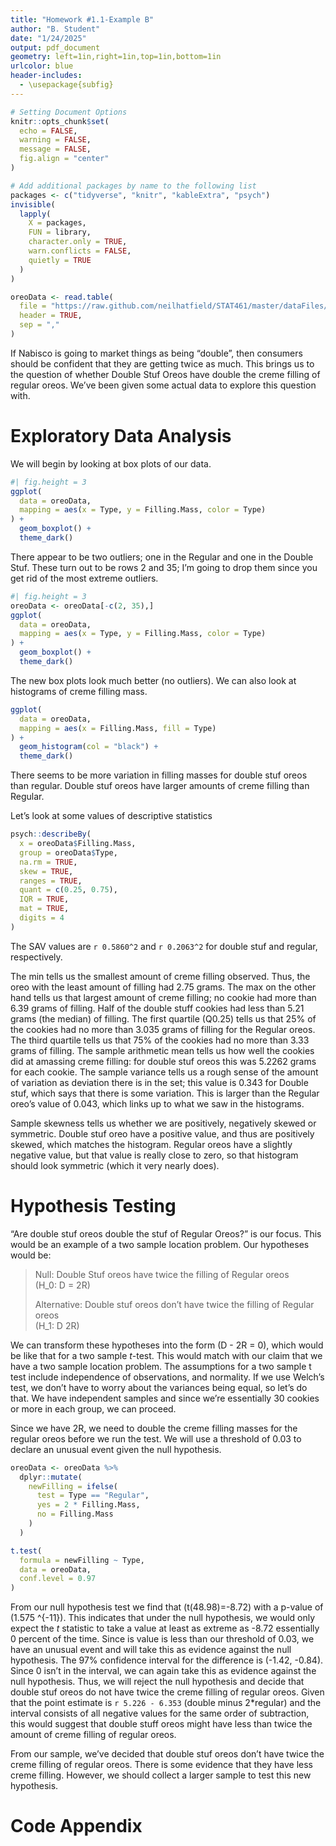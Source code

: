 ```yaml
---
title: "Homework #1.1-Example B"
author: "B. Student"
date: "1/24/2025"
output: pdf_document
geometry: left=1in,right=1in,top=1in,bottom=1in
urlcolor: blue
header-includes:
  - \usepackage{subfig}
---
```


```r
# Setting Document Options
knitr::opts_chunk$set(
  echo = FALSE,
  warning = FALSE,
  message = FALSE,
  fig.align = "center"
)

# Add additional packages by name to the following list
packages <- c("tidyverse", "knitr", "kableExtra", "psych")
invisible(
  lapply(
    X = packages,
    FUN = library,
    character.only = TRUE,
    warn.conflicts = FALSE,
    quietly = TRUE
  )
)

oreoData <- read.table(
  file = "https://raw.github.com/neilhatfield/STAT461/master/dataFiles/oreo2.dat",
  header = TRUE,
  sep = ","
)

```

<!-- This will be a Proficient Example -->
<!-- *Note to Readers: Keep in mind that this example report still needed to meet the requirements of the assignment (e.g., explaining _every_ statistic) which would not necessarily happen in a standard report.* -->

If Nabisco is going to market things as being "double", then consumers should be confident that they are getting twice as much. This brings us to the question of whether Double Stuf Oreos have double the creme filling of regular oreos. We've been given some actual data to explore this question with.

# Exploratory Data Analysis

We will begin by looking at box plots of our data.
```r
#| fig.height = 3
ggplot(
  data = oreoData,
  mapping = aes(x = Type, y = Filling.Mass, color = Type)
) + 
  geom_boxplot() +
  theme_dark()
```

There appear to be two outliers; one in the Regular and one in the Double Stuf. These turn out to be rows 2 and 35; I'm going to drop them since you get rid of the most extreme outliers.

```r
#| fig.height = 3
oreoData <- oreoData[-c(2, 35),]
ggplot(
  data = oreoData,
  mapping = aes(x = Type, y = Filling.Mass, color = Type)
) + 
  geom_boxplot() +
  theme_dark()
```

The new box plots look much better (no outliers). We can also look at histograms of creme filling mass.

```r
ggplot(
  data = oreoData,
  mapping = aes(x = Filling.Mass, fill = Type)
) +
  geom_histogram(col = "black") +
  theme_dark()

```

There seems to be more variation in filling masses for double stuf oreos than regular. Double stuf oreos have larger amounts of creme filling than Regular.

Let's look at some values of descriptive statistics

```r
psych::describeBy(
  x = oreoData$Filling.Mass,
  group = oreoData$Type,
  na.rm = TRUE,
  skew = TRUE,
  ranges = TRUE,
  quant = c(0.25, 0.75),
  IQR = TRUE,
  mat = TRUE,
  digits = 4
)
```

The SAV values are `r 0.5860^2` and `r 0.2063^2` for double stuf and regular, respectively.

The min tells us the smallest amount of creme filling observed. Thus, the oreo with the least amount of filling had 2.75 grams. The max on the other hand tells us that largest amount of creme filling; no cookie had more than 6.39 grams of filling. Half of the double stuff cookies had less than 5.21 grams (the median) of filling. The first quartile (Q0.25) tells us that 25% of the cookies had no more than 3.035 grams of filling for the Regular oreos. The third quartile tells us that 75% of the cookies had no more than 3.33 grams of filling. The sample arithmetic mean tells us how well the cookies did at amassing creme filling: for double stuf oreos this was 5.2262 grams for each cookie. The sample variance tells us a rough sense of the amount of variation as deviation there is in the set; this value is 0.343 for Double stuf, which says that there is some variation. This is larger than the Regular oreo's value of 0.043, which links up to what we saw in the histograms.

Sample skewness tells us whether we are positively, negatively skewed or symmetric. Double stuf oreo have a positive value, and thus are positively skewed, which matches the histogram. Regular oreos have a slightly negative value, but that value is really close to zero, so that histogram should look symmetric (which it very nearly does).

# Hypothesis Testing

"Are double stuf oreos double the stuf of Regular Oreos?" is our focus. This would be an example of a two sample location problem. Our hypotheses would be:

> Null: Double Stuf oreos have twice the filling of Regular oreos  
> \(H_0: D = 2R\)
>  
> Alternative: Double stuf oreos don't have twice the filling of Regular oreos  
> \(H_1: D \neq 2R\)

We can transform these hypotheses into the form \(D - 2R = 0\), which would be like that for a two sample *t*-test. This would match with our claim that we have a two sample location problem. The assumptions for a two sample t test include independence of observations, and normality. If we use Welch's test, we don't have to worry about the variances being equal, so let's do that. We have independent samples and since we're essentially 30 cookies or more in each group, we can proceed. 

Since we have 2R, we need to double the creme filling masses for the regular oreos before we run the test. We will use a threshold of 0.03 to declare an unusual event given the null hypothesis.

```r
oreoData <- oreoData %>%
  dplyr::mutate(
    newFilling = ifelse(
      test = Type == "Regular",
      yes = 2 * Filling.Mass,
      no = Filling.Mass
    )
  )

t.test(
  formula = newFilling ~ Type,
  data = oreoData,
  conf.level = 0.97
)

```

From our null hypothesis test we find that \(t(48.98)=-8.72\) with a p-value of \(1.575 \times 10^{-11}\). This indicates that under the null hypothesis, we would only expect the *t* statistic to take a value at least as extreme as -8.72 essentially 0 percent of the time. Since is value is less than our threshold of 0.03, we have an unusual event and will take this as evidence against the null hypothesis. The 97% confidence interval for the difference is (-1.42, -0.84). Since 0 isn't in the interval, we can again take this as evidence against the null hypothesis. Thus, we will reject the null hypothesis and decide that double stuf oreos do not have twice the creme filling of regular oreos. Given that the point estimate is `r 5.226 - 6.353` (double minus 2*regular) and the interval consists of all negative values for the same order of subtraction, this would suggest that double stuff oreos might have less than twice the amount of creme filling of regular oreos.

From our sample, we've decided that double stuf oreos don't have twice the creme filling of regular oreos. There is some evidence that they have less creme filling. However, we should collect a larger sample to test this new hypothesis.

\newpage

# Code Appendix

```r

```

